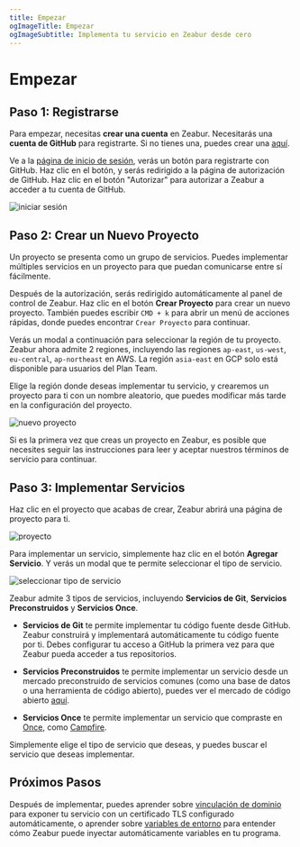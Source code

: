 ```yaml
---
title: Empezar
ogImageTitle: Empezar
ogImageSubtitle: Implementa tu servicio en Zeabur desde cero
---
```



# Empezar

## Paso 1: Registrarse

Para empezar, necesitas **crear una cuenta** en Zeabur.
Necesitarás una **cuenta de GitHub** para registrarte. Si no tienes una, puedes crear una [aquí](https://github.com/join).

Ve a la [página de inicio de sesión](https://zeabur.com/login), verás un botón para registrarte con GitHub.
Haz clic en el botón, y serás redirigido a la página de autorización de GitHub. Haz clic en el botón "Autorizar" para autorizar a Zeabur a acceder a tu cuenta de GitHub.

![iniciar sesión](/start/sign-in.png)

## Paso 2: Crear un Nuevo Proyecto

Un proyecto se presenta como un grupo de servicios. Puedes implementar múltiples servicios en un proyecto para que puedan comunicarse entre sí fácilmente.

Después de la autorización, serás redirigido automáticamente al panel de control de Zeabur.
Haz clic en el botón **Crear Proyecto** para crear un nuevo proyecto. También puedes escribir `CMD + k` para abrir un menú de acciones rápidas, donde puedes encontrar `Crear Proyecto` para continuar.

Verás un modal a continuación para seleccionar la región de tu proyecto. Zeabur ahora admite 2 regiones, incluyendo las regiones `ap-east`, `us-west`, `eu-central`, `ap-northeast` en AWS. La región `asia-east` en GCP solo está disponible para usuarios del Plan Team.

Elige la región donde deseas implementar tu servicio, y crearemos un proyecto para ti con un nombre aleatorio, que puedes modificar más tarde en la configuración del proyecto.

![nuevo proyecto](/start/create-project.png)

<Callout>
  Si es la primera vez que creas un proyecto en Zeabur, es posible que necesites seguir
  las instrucciones para leer y aceptar nuestros términos de servicio para continuar.
</Callout>

## Paso 3: Implementar Servicios

Haz clic en el proyecto que acabas de crear, Zeabur abrirá una página de proyecto para ti.

![proyecto](/start/project.png)

Para implementar un servicio, simplemente haz clic en el botón **Agregar Servicio**. Y verás un modal que te permite seleccionar el tipo de servicio.

![seleccionar tipo de servicio](/start/select-service-type.png)

Zeabur admite 3 tipos de servicios, incluyendo **Servicios de Git**, **Servicios Preconstruidos** y **Servicios Once**.

- **Servicios de Git** te permite implementar tu código fuente desde GitHub. Zeabur construirá y implementará automáticamente tu código fuente por ti.
  Debes configurar tu acceso a GitHub la primera vez para que Zeabur pueda acceder a tus repositorios.

- **Servicios Preconstruidos** te permite implementar un servicio desde un mercado preconstruido de servicios comunes (como una base de datos o una herramienta de código abierto), puedes ver el mercado de código abierto [aquí](https://github.com/zeabur/zeabur/tree/main/prebuilts).

- **Servicios Once** te permite implementar un servicio que compraste en [Once](https://once.com), como [Campfire](https://once.com/campfire).

Simplemente elige el tipo de servicio que deseas, y puedes buscar el servicio que deseas implementar.

## Próximos Pasos

Después de implementar, puedes aprender sobre [vinculación de dominio](/es-ES/deploy/domain-binding) para exponer tu servicio con un certificado TLS configurado automáticamente, o aprender sobre [variables de entorno](/es-ES/deploy/variables) para entender cómo Zeabur puede inyectar automáticamente variables en tu programa.
